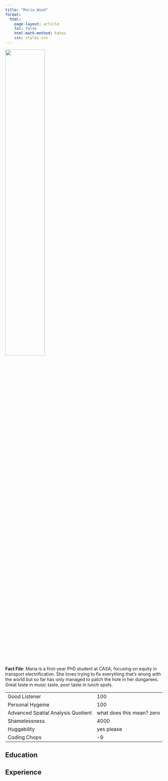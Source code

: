 ```yaml
---
title: "Maria Wood"
format:
  html:
    page-layout: article
    toc: false
    html-math-method: katex
    css: styles.css 
---
```


![](maria.jpg){width="50%"}

**Fact File**: Maria is a first-year PhD student at CASA, focusing on equity in transport electrification. She loves trying to fix everything that's wrong with the world but so far has only managed to patch the hole in her dungarees. Great taste in music taste, poor taste in lunch spots.  

|                                    |     |
|------------------------------------|-----|
| Good Listener                      | 100   |
| Personal Hygeine                    | 100  |
| Advanced Spatial Analysis Quotient | what does this mean? zero |
| Shamelessness                      | 4000  |
| Huggability                        | yes please  |
| Coding Chops                       |  -9  |


## Education

## Experience
